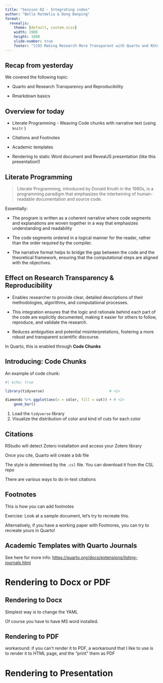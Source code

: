```yaml
---
title: "Session 02 - Integrating codes"
author: "Bella Ratmelia & Dong Danping"
format:
  revealjs: 
    theme: [default, custom.scss]
    width: 1980
    height: 1080
    slide-number: true
    footer: "[C03 Making Research More Transparent with Quarto and RStudio](https://bellaratmelia.github.io/2024-fsci-quarto/)"
---
```


## Recap from yesterday

We covered the following topic:

-   Quarto and Research Transparency and Reproducibility

-   Rmarkdown basics

## Overview for today

-   Literate Programming - Weaving Code chunks with narrative text (using `knitr` )

-   Citations and Footnotes

-   Academic templates

-   Rendering to static Word document and RevealJS presentation (like this presentation!)

## Literate Programming

> Literate Programming, introduced by Donald Knuth in the 1980s, is a programming paradigm that emphasizes the intertwining of human-readable documentation and source code.

Essentially:

-   The program is written as a coherent narrative where code segments and explanations are woven together in a way that emphasizes understanding and readability

-   The code segments ordered in a logical manner for the reader, rather than the order required by the compiler.

-   The narrative format helps to bridge the gap between the code and the theoretical framework, ensuring that the computational steps are aligned with the objectives.

## Effect on Research Transparency & Reproducibility

-   Enables researcher to provide clear, detailed descriptions of their methodologies, algorithms, and computational processes.

-   This integration ensures that the logic and rationale behind each part of the code are explicitly documented, making it easier for others to follow, reproduce, and validate the research.

-   Reduces ambiguities and potential misinterpretations, fostering a more robust and transparent scientific discourse.

In Quarto, this is enabled through **Code Chunks**

## Introducing: Code Chunks

An example of code chunk:

```r
#| echo: true

library(tidyverse)                              # <1>

diamonds %>% ggplot(aes(x = color, fill = cut)) + # <2>
    geom_bar()
```

1.  Load the `tidyverse` library
2.  Visualize the distribution of color and kind of cuts for each color

## Citations

RStudio will detect Zotero installation and access your Zotero library

Once you cite, Quarto will create a bib file

The style is determined by the `.csl` file. You can download it from the CSL repo

There are various ways to do in-text citations

## Footnotes

This is how you can add footnotes

Exercise: Look at a sample document, let's try to recreate this.

Alternatively, if you have a working paper with Footnores, you can try to recreate yours in Quarto!

## Academic Templates with Quarto Journals

See here for more info: <https://quarto.org/docs/extensions/listing-journals.html>

# Rendering to Docx or PDF

## Rendering to Docx

Simplest way is to change the YAML

Of course you have to have MS word installed.

## Rendering to PDF

workaround: if you can't render it to PDF, a workaround that I like to use is to render it to HTML page, and the "print" them as PDF

# Rendering to Presentation
